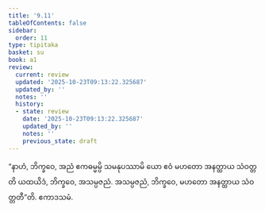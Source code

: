 ```yaml
---
title: '9.11'
tableOfContents: false
sidebar:
  order: 11
type: tipitaka
basket: su
book: a1
review:
  current: review
  updated: '2025-10-23T09:13:22.325687'
  updated_by: ''
  notes: ''
  history:
  - state: review
    date: '2025-10-23T09:13:22.325687'
    updated_by: ''
    notes: ''
    previous_state: draft
---
```



<ReviewStatus review={frontmatter.review} showDetails={true} />

<HypothesisAnnotation frontmatter={frontmatter} />

<DynamicBreadcrumb />

<Division number="92" book="a1" e="ch" v="15" p="15">

<Paragraph number="193" book="a1">
“နာဟံ, ဘိက္ခဝေ, အညံ ဧကဓမ္မမ္ပိ သမနုပဿာမိ ယော ဧဝံ မဟတော အနတ္ထာယ သံဝတ္တတိ ယထယိဒံ, ဘိက္ခဝေ, အသမ္ပဇညံ. အသမ္ပဇညံ, ဘိက္ခဝေ, မဟတော အနတ္ထာယ သံဝတ္တတီ”တိ.

</Paragraph>
</Division>

<Paragraph number="194" type="center" book="a1">
ဧကာဒသမံ.
</Paragraph>